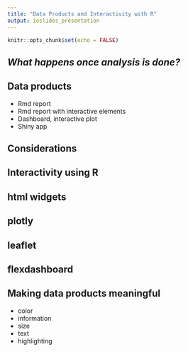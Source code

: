 ```yaml
---
title: "Data Products and Interactivity with R"
output: ioslides_presentation
---
```


```r
knitr::opts_chunk$set(echo = FALSE)
```

## *What happens once analysis is done?*

## Data products

- Rmd report
- Rmd report with interactive elements
- Dashboard, interactive plot
- Shiny app 

## Considerations 

## Interactivity using R

## html widgets  

## plotly  

## leaflet

## flexdashboard  

## Making data products meaningful  

- color  
- information  
- size  
- text  
- highlighting  




